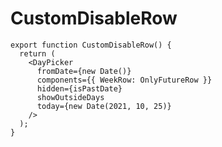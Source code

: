 
# CustomDisableRow



<CustomDisableRow />

```tsx
export function CustomDisableRow() {
  return (
    <DayPicker
      fromDate={new Date()}
      components={{ WeekRow: OnlyFutureRow }}
      hidden={isPastDate}
      showOutsideDays
      today={new Date(2021, 10, 25)}
    />
  );
}
```
